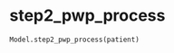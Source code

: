 # step2_pwp_process { #iapt_classes.Model.step2_pwp_process }

```python
Model.step2_pwp_process(patient)
```

